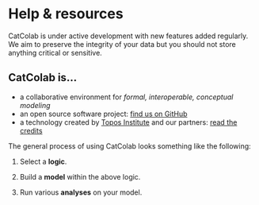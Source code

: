 
# Help & resources

<Warning>
CatColab is under active development with new features added regularly. We aim
to preserve the integrity of your data but you should not store anything
critical or sensitive.
</Warning>

## CatColab is...

- a collaborative environment for *formal, interoperable, conceptual modeling*
- an open source software project: [find us on
  GitHub](https://github.com/ToposInstitute/CatColab)
- a technology created by [Topos Institute](https://topos.site/) and our
  partners: <A href="credits">read the credits</A>

<Summary>
The general process of using CatColab looks something like the following:

1. Select a **logic**.

2. Build a **model** within the above logic.

3. Run various **analyses** on your model.
</Summary>
